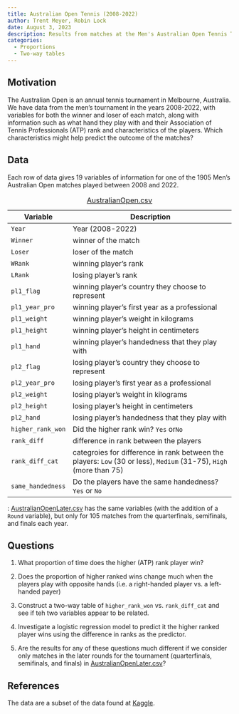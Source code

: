 ---
title: Australian Open Tennis (2008-2022)
author: Trent Meyer, Robin Lock
date: August 3, 2023
description: Results from matches at the Men's Australian Open Tennis Tournament between 2008 and 2022.  
categories:
  - Proportions
  - Two-way tables
---

## Motivation

The Australian Open is an annual tennis tournament in Melbourne, Australia. We have data from the men's tournament in the years 2008-2022, with variables for both the winner and loser of each match, along with information such as what hand they play with and their Association of Tennis Professionals (ATP) rank and characteristics of the players. Which characteristics might help predict the outcome of the matches?

## Data

Each row of data gives 19 variables of information for one of the 1905 Men's Australian Open matches played between 2008 and 2022.

| Variable          | Description                                                                                                        |
|-------------------|--------------------------------------------------------------------------------------------------------------------|
| `Year`            | Year (2008-2022)                                                                                                   |
| `Winner`          | winner of the match                                                                                                |
| `Loser`           | loser of the match                                                                                                 |
| `WRank`           | winning player's rank                                                                                              |
| `LRank`           | losing player's rank                                                                                               |
| `pl1_flag`        | winning player's country they choose to represent                                                                  |
| `pl1_year_pro`    | winning player's first year as a professional                                                                      |
| `pl1_weight`      | winning player's weight in kilograms                                                                               |
| `pl1_height`      | winning player's height in centimeters                                                                             |
| `pl1_hand`        | winning player's handedness that they play with                                                                    |
| `pl2_flag`        | losing player's country they choose to represent                                                                   |
| `pl2_year_pro`    | losing player's first year as a professional                                                                       |
| `pl2_weight`      | losing player's weight in kilograms                                                                                |
| `pl2_height`      | losing player's height in centimeters                                                                              |
| `pl2_hand`        | losing player's handedness that they play with                                                                     |
| `higher_rank_won` | Did the higher rank win? `Yes` or`No`                                                                              |
| `rank_diff`       | difference in rank between the players                                                                             |
| `rank_diff_cat`   | categroies for difference in rank between the players: `Low` (30 or less), `Medium` (31-75), `High` (more than 75) |
| `same_handedness` | Do the players have the same handedness? `Yes` or `No`                                                             |

: [AustralianOpen.csv](../data/AustralianOpen.csv)

: [AustralianOpenLater.csv](../data/AustralianOpenLater.csv) has the same variables (with the addition of a `Round` variable), but only for 105 matches from the quarterfinals, semifinals, and finals each year.

## Questions

1.  What proportion of time does the higher (ATP) rank player win?

2.  Does the proportion of higher ranked wins change much when the players play with opposite hands (i.e. a right-handed player vs. a left-handed payer)

3.  Construct a two-way table of `higher_rank_won` vs. `rank_diff_cat` and see if teh two variables appear to be related.

4.  Investigate a logistic regression model to predict it the higher ranked player wins using the difference in ranks as the predictor.

5.  Are the results for any of these questions much different if we consider only matches in the later rounds for the tournament (quarterfinals, semifinals, and finals) in [AustralianOpenLater.csv](../data/AustralianOpenLater.csv)?

## References

The data are a subset of the data found at [Kaggle](https://www.kaggle.com/datasets/valentinfiorenza/tennis-data).
